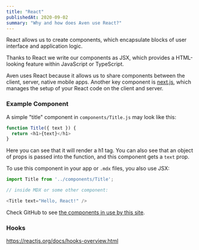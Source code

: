 ```yaml
---
title: "React"
publishedAt: 2020-09-02
summary: "Why and how does Aven use React?"
---
```


React allows us to create components, which encapsulate blocks of user interface and application logic.

Thanks to React we write our components as JSX, which provides a HTML-looking feature within JavaScript or TypeScript.

Aven uses React because it allows us to share components between the client, server, native mobile apps. Another key component is [next.js](/nextjs), which manages the setup of your React code on the client and server.

### Example Component

A simple "title" component in `components/Title.js` may look like this:

```js
function Title({ text }) {
  return <h1>{text}</h1>
}
```

Here you can see that it will render a h1 tag. You can also see that an object of props is passed into the function, and this component gets a `text` prop.

To use this component in your app or `.mdx` files, you also use JSX:

```js
import Title from '../components/Title';

// inside MDX or some other component:

<Title text="Hello, React!" />
```

Check GitHub to see [the components in use by this site](https://github.com/AvenCloud/sky/tree/main/components).

### Hooks

https://reactjs.org/docs/hooks-overview.html

<!--- © Eric Vicenti 2020. Licensed under Creative Commons BY-NC-SA 4.0 https://creativecommons.org/licenses/by-nc-sa/4.0/ -->
